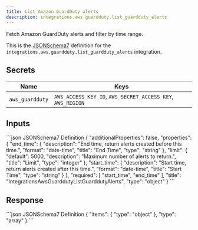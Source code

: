 ```yaml
---
title: List Amazon GuardDuty alerts
description: integrations.aws.guardduty.list_guardduty_alerts
---
```


Fetch Amazon GuardDuty alerts and filter by time range.

This is the [JSONSchema7](https://json-schema.org/draft-07/json-schema-release-notes) definition for the `integrations.aws.guardduty.list_guardduty_alerts` integration.


## Secrets
 Name | Keys
 --- | ---
 `aws_guardduty` | `AWS_ACCESS_KEY_ID`, `AWS_SECRET_ACCESS_KEY`, `AWS_REGION`

## Inputs

<CodeGroup>
```json JSONSchema7 Definition
{
    "additionalProperties": false,
    "properties": {
        "end_time": {
            "description": "End time, return alerts created before this time.",
            "format": "date-time",
            "title": "End Time",
            "type": "string"
        },
        "limit": {
            "default": 5000,
            "description": "Maximum number of alerts to return.",
            "title": "Limit",
            "type": "integer"
        },
        "start_time": {
            "description": "Start time, return alerts created after this time.",
            "format": "date-time",
            "title": "Start Time",
            "type": "string"
        }
    },
    "required": [
        "start_time",
        "end_time"
    ],
    "title": "IntegrationsAwsGuarddutyListGuarddutyAlerts",
    "type": "object"
}
```

</CodeGroup>

## Response

<CodeGroup>
```json JSONSchema7 Definition
{
    "items": {
        "type": "object"
    },
    "type": "array"
}
```

</CodeGroup>
